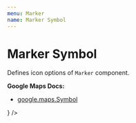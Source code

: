 ```yaml
---
menu: Marker
name: Marker Symbol
---
```




# Marker Symbol

Defines icon options of `Marker` component.

**Google Maps Docs:**
* [google.maps.Symbol](https://developers.google.com/maps/documentation/javascript/reference#Symbol)

<Playground>
  <GoogleMap
    zoom={8}
    maps={google.maps}
    style={{ height: '320px' }}
    center={{ lat: 36.964, lng: -122.015 }}
  >
    <Marker
      position={{ lat: 36.964, lng: -122.015 }}
      icon={
        <MarkerSymbol
          path={path}
          scale={0.7}
          rotation={45}
          fillColor="#404040"
          fillOpacity={1}
          strokeColor="#ffffff"
          strokeWeight={0.1}
          strokeOpacity={1}
          anchor={{ x: 10, y: 25 }}
          labelOrigin={{ x: 32, y: 32 }}
        />
      }
    />
  </GoogleMap>
</Playground>

<PropsTable of={MarkerSymbol} />
